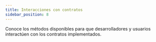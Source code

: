 ```yaml
---
title: Interacciones con contratos
sidebar_position: 8
---
```



Conoce los métodos disponibles para que desarrolladores y usuarios interactúen con los contratos implementados.

<DocCardList />
